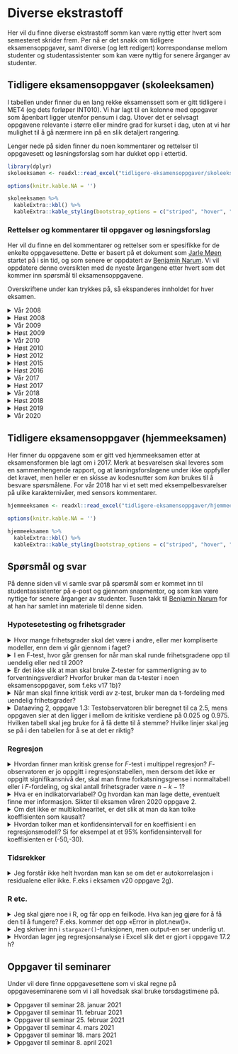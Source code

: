 
# Diverse ekstrastoff

Her vil du finne diverse ekstrastoff somm kan være nyttig etter hvert som semesteret skrider frem. Per nå er det snakk om tidligere eksamensoppgaver, samt diverse (og lett redigert) korrespondanse mellom studenter og studentassistenter som kan være nyttig for senere årganger av studenter.

## Tidligere eksamensoppgaver (skoleeksamen) {#skoleeksamen}

I tabellen under finner du en lang rekke eksamenssett som er gitt tidligere i MET4 (og dets forløper INT010). Vi har lagt til en kolonne med oppgaver som åpenbart ligger utenfor pensum i dag. Utover det er selvsagt oppgavene relevante i større eller mindre grad for kurset i dag, uten at vi har mulighet til å gå nærmere inn på en slik detaljert rangering.

Lenger nede på siden finner du noen kommentarer og rettelser til oppgavesett og løsningsforslag som har dukket opp i ettertid.

```r
library(dplyr)
skoleeksamen <- readxl::read_excel("tidligere-eksamensoppgaver/skoleeksamen.xlsx")

options(knitr.kable.NA = '')

skoleeksamen %>% 
  kableExtra::kbl() %>% 
  kableExtra::kable_styling(bootstrap_options = c("striped", "hover", "condensed"))
```

### Rettelser og kommentarer til oppgaver og løsningsforslag {-}

Her vil du finne en del kommentarer og rettelser som er spesifikke for de enkelte oppgavesettene. Dette er basert på et dokument som [Jarle Møen](https://www.nhh.no/en/employees/faculty/jarle-moen/) startet på i sin tid, og som senere er oppdatert av [Benjamin Narum](https://www.nhh.no/en/employees/faculty/benjamin-narum/). Vi vil oppdatere denne oversikten med de nyeste årgangene etter hvert som det kommer inn spørsmål til eksamensoppgavene.

Overskriftene under kan trykkes på, så ekspanderes innholdet for hver eksamen.

<details><summary>Vår 2008</summary>

**Spørsmål 1d:** *Vi skal regne ut forventet nytte. Hvorfor får vi $EX^2 =  20( var + \mu^2 )$?* 

Det er tatt utgangspunkt i den første regneregelen for varians i forelesningsnotatene. $Var(X)=E(X^2)-(E(X))^2$. Derav $E(X^2)=Var(X) +(E(X))^2$

**Spørsmål 2a:** *Jeg lurer jeg på hvordan man kommer frem til $S^2$*?

Du regner ut variansen til de to observasjonsseriene som er gitt i oppgaven (evt. standardavviket slik det er oppgitt i løsningsforslaget). Det kan du gjøre på en lommeregner, eller du kan bruke den informasjonen som er oppgitt. For den første serien er $S^2=1,835/7$ hvor 7 er $n-1$ med $n=8$ observasjoner.

**Spørsmål 2b:** *Jeg lurer på hvorfor en skal bruke ensidig test der. Har du tid til å forklare meg det, for jeg ser ikke helt hvorfor det skal være ensidig. Kan det ikke være tosidig også?*

Jeg ser ingen dypere mening i dette. Oppgavegiver ber om ensidig test i b/c og tosidig i d - og i løsningsforslaget kommenterer vedkommende at man burde brukt ensidig test også i d for å sammenligne resultatet av testene. Pussig. Dersom jeg skal resonnerer utenfor oppgaven antar jeg at argumentet for ensidig test er at dersom sølvinnholdet endrer seg, knytter det seg til at de som lager penger har et incentiv til å begynne jukse med sølvinnholdet, mens det er vanskelig å se for seg hvorfor noen skulle øke sølvinnholdet i samme mynttype over tid. Dermed er man a priori villig til å se bort fra at sant sølvinnhold øker.

**Spørsmål 3b:** *I oppgaven får vi oppgitt at det er 39 observasjoner. I oppgave b skal vi finne konfidensintervall. Hvorfor bruker vi 36 som frihetsgrader når det står at det er n-2? Og hvilken formel brukes for å komme fram til 0,083?*

*(n-2)* har du nok fra plansjene om enkel regresjon dvs konstantledd pluss én variabel. Her blir det *n-3* (konstantledd pluss to forklaringsvariabler, *n-k-1*). *0,083* er oppgitt i regresjonsutskriften som standardavviket til koeffisienten.

**Oppgave 3c:** *Skal man ikke her på $F$-testen bruke $(F, \alpha, k-1,n-k)$? Er ikke $k$ her 2? (arbeidskraft og kapital) og $n$ fortsatt 36? Fasiten sier frihetsgradene er 2 og 36.*

$F$-testen er $(F, \alpha, k,n-k-1)$ dersom $k$ er antall forklaringsvariabler i tillegg til konstantleddet (slik det er i bokas og min notasjon). $n$ er 39.

**Oppgave 3i** *Det spørres om hvordan man kan teste en hypotese om konstant skalautbytte! Jeg finner ikke ut av hvordan man gjør det! Kan du hjelpe meg med det?*

Jeg tror ikke dette er et spørsmål jeg ville gitt i denne formen. Våren 2008 lå kurset i siste semester. Da kunne vi forutsette at studentene skulle vite at konstant skalautbytte med denne funksjonsformen innebærer at summen av koeffisientene er én (Det ligger også inne som et punkt i plansjene mine om multikolinearitet, tror jeg). Da vi gjennomgikk $F$-testen for regresjon (test for om alle koeffisientene er null samtidig) nevnte jeg muntlig at $F$-testen også kan brukes på mindre grupper av koeffisienter. Man kan altså teste uttrykk av typen $\alpha+\beta=1$. Det som kommer i klammeparentes i løsningsforslaget har dere ingen forutsetning for å forstå siden heller ikke boken har med noe om dette. Kanskje ble det sagt noe om det på forelesningene det semesteret, eller kanskje oppgavegiveren har tatt det med i løsningsforslaget for spesielt interesserte...
 
</details>

<details><summary>Høst 2008</summary>

**Oppgave 1d:** *Med 0.05,3,144 (5 %, 3 og 144 frihetsgrader) burde grensen vært på 2.67, men i fasiten står det 2.60.*

Enig. Det må være trykkfeil i løsningsforslaget.

**Oppgave 2d:** *Når man skal lage et konfidensintervall for koeffisienten til en av de uavhengige variablene i en multippel regresjon, hva er da riktig antall frihetsgrader for t-verdien? I H09 oppgave 2g benyttes $(n-k-1)$ mens i H08 oppgave 2d benyttes $(n-2)$.*

Det er $n-k-1$ som er riktig frihetsgradstall, så løsningsforslaget høst 2008 må være feil.

**Oppgave 3c:** *I Tabellen for kjikvadrattesten er $(f_i-e_i)^2 /e_i$ oppgitt å være 0,04 og 0,05 i hhv. 1. og 2. rekke. Deler man 1/228 og 1/212 får man hhv. ca 0,004 og 0,005. Dette slår dog ikke ut på konklusjon til testen.*

Du har rett.

</details>

<details><summary>Vår 2009</summary>

**Oppgave 2c:** *Jeg lurer på hvorfor fasiten sier at frihetsgradene til $F$-testen er $F_{\alpha, k-1,n-1}$? Jeg trodde frihetsgradene ved denne testen var $F_{\alpha, k, n-k-1}?*

Det ser for meg ut som om løsningsforslaget er riktig, og at du blander sammen denne F-testen med formelen for den nært beslektede F-testen knyttet til multippel regresjon.

</details>

<details><summary>Høst 2009</summary>

**Oppgave 1a:** *”Population” brukes veldig fritt i boken, og kan, som jeg har forstått oversettes til både gruppe og populasjon. Eksempelvis i denne oppgaven med ”normalfordelte populasjoner”. Dette sjekkes jo vha dataene (fra utvalget?). Er det da snakk om hele populasjonen eller utvalget?*

Populasjonene i den virkelige verden kan vi aldri observere, men det er de som har en fordeling. Så observerer vi utvalget som er trukket fra populasjonen til å teste hypoteser om populasjonen, for eksempel en hypotese om at populasjonen er normalfordelt. Du har sikkert rett i at vi noen ganger snakker om grupper for det som er en populasjon.

**Oppgave 2c:** *Vi skal drøfte et residualplott. I fasiten her står det at histogram og normalscore antyder at residualene ikke er normalfordelt? Vi har da godkjent mye dårligere figurer tidligere, med ca. likt antall observasjoner? I samme eksamenssett oppgave1 b) skal vi teste for lik varians. her er n1=14 og n2=9. videre skal v1=n1-1=14-1=13 og v2=n2-2=9-2=7 (jf. formel s. 442 i pensumboken) fasiten her sier derimot at v2=8?*

For å ta det siste først. Det er trykkfeil i boken på side 442. Når det gjelder residualplottet er jeg enig med deg. Man kunne like gjerne skrevet at det ikke er tydelig avvik fra normalitet.

**Oppgave 2g:** *I kompendiet står det at man bruker $k$ fra $t$-tabell med $n-2$ frihetsgrader, i fasiten her ser det ut til at de har brukt $n-k-1$?*

Også i forelesningsnotatene står det *n-k-1* under multippel regresjon (plansje 269).
</details>

<details><summary>Vår 2010</summary>

**Oppgave 3d:** *Hvorfor blir det 12  F(12) - 10F(11)-(12-10) når $q=15$ og $\mu=10$?*

Dette ser merkelig ut for meg også (Han som har laget oppgaven har sluttet.) Antar det skulle vært 15 og 14.

</details>

<details><summary>Høst 2010</summary>

**Oppgave 1a:** *I høsteksamen i 2010 oppgave 1a) har de brukt antall frihetsgrader lik 31. Jeg lurte på hvorfor det ikke blir 34, altså n-2? Hvordan vet vi når frihetsgrader er $n - k - 1$, og når det er $n - 2$?*

For lineær regresjon er antall frihetsgrader lik $n$ minus antall parametre du har estimert i analysen din. I enkel regresjon antar vi formen på uttrykket $Y = \beta_1 X + \beta_0$ og må estimere $\beta_1$ og $\beta_0$, altså 2 parametre. Derfor blir regelen $n - 2$. I Multippel regresjon antar vi f.eks. en form på uttrykket $Y = \beta_2 X_2 + \beta_1 X_1 + \beta_0$ og må estimere $\beta_2$, $\beta_1$ og $\beta_0$, altså 3 stk. I regelen $n - k - 1$ er $k$ antall variable vi estimerer en koeffisient for ($k = 2$) og den siste "1" er for $\beta_0$. I eksempelet mitt blir det da $n - 3$. I eksamensoppgaven blir det $n - 5$.

**Oppgave 1b:** *Har du mulighet til å sende meg utdypende forklaring på Eksamen H10 oppgave 1 b?*

Her er det det er feil i løsningsforslaget. Jeg tror oppgavegiver endret modellen etter at førsteutkastet til løsningsforslaget var klar, og så har løsningsforslaget ikke blitt oppdatert tilsvarende. Rett svar skal være $-0,160 \pm 2,042*0,034$.

**Oppgave 1d:** *Hvordan er fremgangsmåten for å forstå at dette er en loglog-modell, og ikke en log-lin eller lin-log? Fasiten slår fast at det er en loglog, men forstår ikke helt hvordan man går frem.*

Modellen er loglog mellom pris (PG) og inntekt (I) fordi regresjonen er gjort med hensyn på logaritmen av disse to. I fasit tenker de nok at de isolerer de to variablene for å tolke dem for seg først. Vi har jo egentlig år lineært og kvadrert i modellen også. Kanskje man skal kalle hele modellen en log-log-lin-sq modell (ikke gjør det). Poenget er at loglog-forhold har tolkningen om at prosentvis økning i den ene svarer til prosentvis økning av den andre, som gjør seg fint i en diskusjon der man skal tolke en modell.

</details>

<details><summary>Høst 2012</summary>

**Oppgave 1a:** *I løsningsforslaget er Analyse 2 omtalt som «enveis faktoranalyse». Er dette riktig?*

Nei, det er en trykkfeil. Det skulle stått «enveis variansanalyse». Faktoranalyse er en helt annen metode som ligger utenfor pensum, men som noen ganger foreleses i forbindelse med hjemmeeksamen.

**Oppgave 1d:** *Hvor en skal regne ut en kritisk grense for $F$ på 5% sign.nivå for v1= 175 og v2= 569. Hvorfor er det brukt en ensidig test her? (gir verdi 1,18) Er det ikke mer naturlig å bruke en tosidig her? En annen ting, er det nok å se på p-verdi eller må man regne ut en kritisk grense?*

Enig med deg. Det er ikke noe holdepunkt for å bruke ensidig test her. Jeg har ment å bruke tosidig test, men brukt feil tabell – 0.05 i stedet for 0.025. Korrekt kritisk grense skulle dermed være 1,22. Det er ingen grunn til å regne ut kritisk grense hvis det er gitt en programutskrift med p-verdi

</details>

<details><summary>Høst 2015</summary>

**Oppgave 1b:** *I H15-eksamen b) bruker vi en ensidig t-test for å se om koeffisienten er 0 eller negativ. Jeg lurer på hvordan fasiten kom fram til antall frihetsgrader. Antall observasjoner er 898. Er det sånn at antall frihetsgrader er 893 fordi vi har et konstantledd og 4 frihetsgrader? Dersom det hadde vært en tosidig test, hadde vi fått samme antall frihetsgrader?*

Det stemmer at man trekker fra antall estimerte parametre. Tosidig vs ensidig påvirker ikke antall frihetsgrader, men påvirker signifikansnivået du bruker.

**Oppgave 1b:** *Vi gjennomføre en t-test for koeffisienten i en regresjonsmodell. Hvorfor finner vi her testobservatoren ved å ta koeffisienten delt på standardavvik? Er dette en formel, eller kan du forklare nærmere intuisjonen bak dette?*

Se kapittel 16-4d og 17-2h i boken for formelene. Altså, $t = \frac{\widehat \beta - \beta}{s_{b}}$ hvor $s_{b} = \frac{s_{\epsilon}}{\sqrt{(n-1) s_x^2}}$ er standardavviket til regresjonskoeffisienten.

Dette minner om å sammenligne avvik i forventningen på en normalfordeling, ved å dele på standardavviket til estimatoren $\widehat \mu = \overline X$, som er $s/\sqrt{n}$.

**Oppgave 1b og 1c:** *I b) bruker man t-test for to utvalg, mens i c) bruker man t-test for matchede par. Kommer det av at i b) har man to utvalg, mens i c) tester man forventet poengsum i samme utvalg, men med ulike sensorer? Jeg vet ikke om jeg helt har skjønt når man skal bruke t-test for matchede par.*

Matchede par vil jo gi større presisjon til å vurdere om de to sensorene retter forskjellig. Vi kan bruke matchede par fordi de to sensorene har rettet nøyaktig de samme eksamensoppgavene. Altså har vi fjernet kilden til variasjon som ellers kommer av at ulike studenter scorer ulikt på prøven.

I b) skal vi jo teste om den samme sensoren retter likt, men vi vet jo ikke om de to gruppene av studenter (som altså ikke er de samme, hver student har bare tatt eksamen en gang) egentlig burde gjøre det like godt på eksamen. Dermed er det to utvalg. Du kan se video om matchede par om dette.

Man bruker T-test fordi standardavviket også må estimeres i analysen, det har ikke så mye med matchede par i seg selv å gjøre.

**Oppgave 1e:** *I oppgave e) blir vi bedt om å bruke modell 2 hvor vi har 3 koeffisienter og 1 konstantledd. hvorfor er antall frihetsgrader fortsatt 893 og ikke 894 (da vi har en mindre koeffisient i modell 2 sammenlignet med modell 5)? Men i oppgave e) bruker man tosidig test, men er usikker på om det har noe å si for antall frihetsgrader.*

Det har nok gått litt fort i fasit på oppgave e), det skal være 894 frihetsgrader, men fordi antallet er veldig stort (over 200) har det heller ikke noe å si. 

</details>

<details><summary>Høst 2016</summary>

**Oppgave 1h:** *I oppgave 1 h, eksamen høst 2016 bes det om å regne ut "... variansen til andelen klager (av kandidatene som møtte) våren 2014 og våren 2015." I løsningsforslaget bruker man imidlertid  data oppgitt for vår 2013 og 2014 til å regne variansen til andelen klager for henholdsvis våren 2014 og 2015. Hvorfor skal man her bruke fjoråret til å regne ut variansen til andel klager for gjeldende år?*

De har bommet med året.

</details>

<details><summary>Vår 2017</summary>

**Oppgave 2c:** *Eksamen V17, oppgave 2c): Man blir bedt om å regne ut om koeffisienten er signifikant, hvorfor er frihetsgraden 282 ($v = n - k - 1$) og ikke 286 ($n-2$)?*

Den generelle regelen for lineær regresjon er at man trekker fra antall frihetsgrader som svarer til antall parametre man har estimert først, som så brukes i beregningen av standardavviket. I oppgave 2c på analyse (1) er det brukt 6 estimerte parametre (5 koeffisienter og ett konstantledd) dermed blir det $n - 5 - 1$. I sliden du viser er det en koeffisient og ett konstantledd, dermed $n - 2$.

</details>

<details><summary>Høst 2017</summary>

**Oppgave 1b:** *"Viser resultatet av testen at studentene i gruppe A kanskje har plagiert?". F-testen vil jo kun teste om variansene er den samme for gruppe A og gruppe B, eller ulik? Hvordan kan vi svare på dette spørsmålet ved hjelp av en F-test? I fasiten står det at studentene i gruppe A har kanskje plagiert. Er dette fordi variansen i gruppe A er minst, dermed har de mer like respons, noe som kan indikere plagiat?*

Ja, oppgave a og b henger tett sammen. Det stemmer at F-testen bare kan si om de er ulik. Man må tolke hva ulike standardavvik må bety utfra konteksten av "eksperimentet" for å komme frem til at det er juks på gang. Det stemmer som du sier at lavt standardavvik betyr plagiat. Poenget her er at gruppe B skal være representativt for studenter generelt, så ettersom standardavviket er signifikant forskjellig fra det det skulle vært (statistisk lik gruppe B) er det noe som foregår.

</details>

<details><summary>Vår 2018</summary>

**Oppgave 1b:** *I fasiten står det at man også kan bruke T-test for å sammenligne forventningsverdiene i de to datasettene, er det fordi n er stor og dermed vil normal og t-fordeling være omtrent det lik?*

Vi kan gjøre to forskjellige argumenter når $n$ er stor i dette tilfellet:

- Når $n$ er stor er det ikke så farlig med normalitetsantakelsen for observasjonene, siden sentralgrenseteoremet sørger for at testobservatoren er tilnærmet normalfordelt uansett, og da kan vi bruke Z-test eller t-test avhengig av om vi kjenner det/de sanne standardavviket/standardavvikene eller ikke.
- I tillegg ser vi at når $n$ blir stor så er de kritiske verdiene for hypotesetesten nesten like. Det følger av at vi da kan estimere standardavviket mer presist, så de empiriske standandardavvikene $s$ (eventuelt ($s_1$ og $s_2$) er nærme de sanne verdiene $\sigma$ (eventuelt $\sigma_1$ og $\sigma_2$).
</details>

<details><summary>Høst 2018</summary>

**Oppgave 1c:** *I oppgaven skal man se hvorvidt "... the trimmed mean of the offers is smaller in 2008 than in 2006." De setter opp H0 = Mean(Libor2006) = Mean(Libor2008), men så setter de opp H1 : Mean(Libor2006) < Mean(Libor2008). Burde det ikke være omvendt her ettersom vi skal se om gjennomsnittet er lavere i 2008 enn i 2006? altså at H1: Mean(Libor2006) > Mean(Libor2008). Videre konkluderer man med at "The test indicates that the Libor in 2006 is lower than the Libor in 2008". Men i summary tabellen får man oppgitt at gjennomsnittlig libor i 2006 = 3.09 og 2.00 i 2008. Hvordan kan det ha seg da at man konkluderer med at libor er lavere i 2006 enn i 2008?*

De har snudd ulikheten. Det er feil i fasiten og det skal egentlig være Mean(Libor2006) > Mean(Libor2008). I konklusjonen skal det følgelig konkluderes med at Libor i 2006 er større enn i 2018.

</details>

<details><summary>Høst 2019</summary>

**Oppgave 1a:** *Oppgaven spør om hvilke tester man kan utføre for å finne ut hvilket land som har den signifikant største andelen kjempelykkelige land. Er det ikke z-test man da bruker? Videre blir vi bedt om å gi et datatransformasjon for Norge, hva mener de med dette? Hvorfor har fasiten kun brukt det som står under brøkstreken i testobservatoren?*

Det stemmer at de bruker en z-test i fasit, men det er også mulig å bruke en chi-squared goodness-of-fit test. Poenget her er at man skal finne ut hvem som er mest lykkelig i forhold til hverandre og dermed må man teste to og to land mot hverandre ved bruk av flere z-tester. Tanken med "transformasjonen" er at man tar tallene fra tabellen og beregner noe man enkelt kan sammenligne to og to land basert på, det blir da estimatet av "sannsynlighet for kjempelykkelig" med et empiriske standardavvik. Det empiriske standardavviket er da det som står i nevneren for testobservatoren (se kap 12-3c i boken). Siden testen i teorien må gjennomføres 3 ganger er det bedre å regne p og empirisk standardavvik for så å sette disse tallene inn i uttrykket for testobservatoren etterpå.


**Oppgave 1b:** *Etter at $z = 5.33$ er regnet ut dukker det opp en $z = 0.11$ under. Hvor kommer denne fra og hva forklarer den? Den blir ikke kommentert videre.*

I oppgave B har de først regnet ut z dersom man antar pooled standardavvik, deretter har de beregnet z med hvert sitt standardavvik og testet om disse to z-verdiene er ulike. Det er en litt knotete måte å gjøre det på. De kunne bare brukt den sistnevnte z og testet den ulik null heller enn lik førstnevnte z. Konklusjonen blir den samme. Se side 482, Case 2. I eksemplene i boken beregner de ikke D først slik de har gjort i fasit, men sier at den er kjent.

**Oppgave 1j:** *Vi blir bedt om å skissere regresjonslinjen for råalders samlede påvirkning på lykkenivået. Jeg forstod fasiten, men dersom oppgaven hadde bedt om å skissere regresjonslijen for rettferdighet samlede påvirkning på rettferdighet, hadde linjen bare vært lineær med en stigningstall på 0.03? Måtte vi gjøre alle de beregningene igjen siden variabelen var logaritmen til alder?*

Det stemmer. Rettferdighet-til-lykke-forholdet er linært, så det hadde bare blitt en linje. Her spørres det om en skisse nettopp fordi forholdet skal være ikke-lineært, så du ville nok ikke fått samme spørsmål for "rettferdighet" med mindre begge skulle inn i figuren samtidig som sammenligning. Beregningene var for å støtte at plottet ble riktig. I det lineære tilfellet kunne du jo bare ha funnet to punkter og dratt en linje imellom, det går jo ikke i det ikke-lineære tilfellet.

</details>

<details><summary>Vår 2020</summary>
**Oppgave 3c:** *Jeg er litt usikker ifm oppgave c) hvor vi blir spurt om redisualserien er stasjonær. Jeg forstår resonnementet i fasiten, men er litt usikker når det kommer til denne figuren. Her ser det jo ut til at variansen øker med tiden? Et av forutsetningene for stasjonær tidsrekke er jo at variansen skal være konstant og uavhengig av t? Hvordan ser vi forresten om forventningen er konstant eller ikke?*

Visuell inspeksjon kan gi deg en del innsikt, men noen ganger kan det være vanskelig å konkludere eksakt kun fra figuren. Om det er tvil må man støtte seg videre på beregninger.

For residualserien er den litt kort til å konkludere bare fra plottet om variansen øker eller ikke. De laveste residualverdiene (på bunnen av plottet) ser ikke ut til å endre seg slik som det kanskje kan se ut for de høyeste (på toppen av plottet). Om du hadde plottet denne over lenger tid ville du kanskje ikke lenger tenkt at variansen endrer seg.

Forventningen er konstant, og lik 0, om det er ca like mange punkter over som under 0-linjen over tid. Det ser ut til å være tilfelle her.
</details>

## Tidligere eksamensoppgaver (hjemmeeksamen)

Her finner du oppgavene som er gitt ved hjemmeeksamen etter at eksamensformen ble lagt om i 2017. Merk at besvarelsen skal leveres som en sammenhengende rapport, og at løsningsforslagene under ikke oppfyller det kravet, men heller er en skisse av kodesnutter som *kan* brukes til å besvare spørsmålene. For vår 2018 har vi et sett med eksempelbesvarelser på ulike karakternivåer, med sensors kommentarer.

```r
hjemmeeksamen <- readxl::read_excel("tidligere-eksamensoppgaver/hjemmeeksamen.xlsx")

options(knitr.kable.NA = '')

hjemmeeksamen %>% 
  kableExtra::kbl() %>% 
  kableExtra::kable_styling(bootstrap_options = c("striped", "hover", "condensed"))
```

## Spørsmål og svar

På denne siden vil vi samle  svar på spørsmål som er kommet inn til studentassistenter på e-post og gjennom snapmentor, og som kan være nyttige for senere årganger av studenter. Tusen takk til [Benjamin Narum](https://www.nhh.no/en/employees/faculty/benjamin-narum/) for at han har samlet inn materiale til denne siden.

### Hypotesetesting og frihetsgrader

<details><summary>Hvor mange frihetsgrader skal det være i andre, eller mer kompliserte modeller, enn dem vi går gjennom i faget?</summary>

Det finnes en rekke forskjellige typer statistiske tester som har ulike formål. En tommelfingerregel som ofte fungerer i statistisk inferens (som for eksempel i en test for om en estimert parameter er signifikant forskjellig fra null) er:

Antall frihetsgrader = Antall observasjoner - Antall parametre som er estimert i modellen. 

I multippel regresjon estimerer vi $k+1$ regresjonskoeffisienter, ergo blir antall frihetsgrader i testene $n-(k+1) = n - k - 1$. Begrepet "frihetsgrader" har lange historiske røtter og spiller på denne type intuisjon (observasjonene gir oss frihet til å finne ut av ting med en viss presisjon, og denne friheten "bruker vi opp" når vi estimerer ukjente parametre), men det er ikke et idiotsikkert system. Det at testobservatoren i en ett-utvalgs $t$-test med ukjent varians er $t$-fordelt med $n-1$ frihetsgrader ($n$ observasjoner minus en estimert parameter $s^2 \approx \sigma^2$) er et presist matematisk resultat som bevises på vanlig måte ved hjelp av antakelsene i testen (dvs nullhypotesen om at observasjonene er trukket fra den samme normalfordelingen).
</details>

<details><summary>I en F-test, hvor går grensen for når man skal runde frihetsgradene opp til uendelig eller ned til 200?
</summary>

Om du kommer i en situasjon der det er tvil ville jeg brukt en funksjon i R til å få den eksakt. Ellers kan du vurdere det utfra differansen for verdien av testobservatoren for lavere frihetsgrader. For eksempel: Om du har 250 frihetsgrader vil forskjellen i testobservatoren mellom 150 og 200 frihetsgrader være høyere enn den mellom 200 og 250 frihetsgrader. Så lenge du ser at konklusjonen for oppgaven blir den samme spiller det ingen rolle.
</details>

<details><summary>Er det ikke slik at man skal bruke Z-tester for sammenligning av to forventningsverdier? Hvorfor bruker man da t-tester i noen eksamensoppgaver, som f.eks v17 1b)?</summary>

Z-test brukes når man vet det eksakte standardavviket. I dette eksempelet setter vi det empiriske standardavviket i nevneren av testobservatoren, og da kan man bevise matematisk at den ikke lenger er standard normalfordelt, men heller t-fordelt med n-1 frihetsgrader.

Dersom antall observasjoner er stort er vårt estimat av populasjonens standardavvik så presist at det ikke utgjør noen forskjell, noe vi ser fra t-tabellen for stor n, som gir tilnærmet samme kritiske verdi som den tilsvarende verdien i Z-tabellen.

Sagt med andre ord: Når n blir stor er t-fordelingen med n frihetsgrader tilnærmet lik normalfordelingen. Dette er en eksakt grenseverdi når $n \to \infty$.
</details>

<details><summary>Når man skal finne kritisk verdi av z-test, bruker man da t-fordeling med uendelig frihetsgrader?</summary>

Det blir det samme, ja. Det er også gitt i Tabell 3 i boken, men da er verdien av z-observatoren gitt langs aksene (første desimal langs radene og andre desimal langs kolonnene) med sannsynligheten gitt i midten.
</details>

<details><summary>Dataøving 2, oppgave 1.3: Testobservatoren blir beregnet til ca 2.5, mens oppgaven sier at den ligger i mellom de kritiske verdiene på 0.025 og 0.975. Hvilken tabell skal jeg bruke for å få dette til å stemme? Hvilke linjer skal jeg se på i den tabellen for å se at det er riktig?</summary>

Tabell 5 "Critical values of the chi^2 distribution" gir deg riktige verdier. Du kan også bruke R-funksjonen qchisq(0.025, df = n - 1) til å få samme tall. Det er 25 observasjoner og du har benyttet et estimat av forventningsverdien til å beregne det empiriske standardavviket. Da er det 25 - 1 = 24 frihetsgrader, så da må du se på linjen hvor "Degrees of Freedom" er 24. Kolonnene er $\chi_{0.025}$ og $\chi_{0.975}$, så skal du finne 12.4 og 39.4.

</details>

### Regresjon

<details><summary> Hvordan finner man kritisk grense for $F$-test i multippel regresjon? $F$-observatoren er jo oppgitt i regresjonstabellen, men dersom det ikke er oppgitt signifikansnivå der, skal man finne forkatsningsgrense i normaltabell eller i $F$-fordeling, og skal antall frihetsgrader være $n-k-1$?  </summary>

F-observatoren har to tall for frihetsgrader. For multippel regresjon tester den nullhypotesen om at alle koeffisientene er null **samtidig**. Den første frihetsgraden kommer av modellen og er lik antall koeffisienter, den andre kommer av frihetsgradene i datasettet som er $n - k - 1$. Tabell 6 i boken viser kritisk grense for ulike signifikansnivå og kombinasjoner av de to frihetsgradene. Stargazer oppgir `df=x;y`, der `x` er første frihetsgrad og `y` er andre frihetsgrad.

</details>

<details><summary> Hva er en indikatorvariabel? Og hvordan kan man lage dette, eventuelt finne mer informasjon. Sikter til eksamen våren 2020 oppgave 2. </summary>

Indikatorvariabler er et annet ord for dummyvariabler, og tar verdien 0 eller 1. Det kan gjerne brukes til å gjøre statistisk analyse når noe enten er sant eller ikke-sant. I oppgaven på eksamen bruker de jo det til å si om NO2 oversteg faregrensen. Da bruker man gjerne en indikator fordi du har informasjon om hva som er farlig og ikke, altså bryr vi oss ikke så mye om akkurat hva nivået er, bare vi det om det er farlig eller ikke (i akkurat denne analysen i hvert fall). Indikatorvariabler er også interessante som verktøy for å danne "kategorier" i dataene.

Du kan se her eller google litt om du er interessert: https://en.wikipedia.org/wiki/Dummy_variable_(statistics) 
</details>

<details><summary> Om det ikke er multikolinearitet, er det slik at man da kan tolke koeffisienten som kausalt?  </summary>

Nei, ikke nødvendigvis.

</details>

<details><summary> Hvordan tolker man et konfidensintervall for en koeffisient i en regresjonsmodell? Si for eksempel at et 95% konfidensintervall for koeffisienten er (-50,-30).
 </summary>

På samme måte som andre konfidensintervaller for ukjente, men estimerte paramtetre: Dersom modellen er riktig (det vil si at det eksisterer en *sann* regresjonskoeffisient $\beta$), og dersom vi hadde hatt mulighet til å trekke flere datasett av samme størrelse som det vi har, så ville 95% av konfidensintervallene inneholdt den sanne regresjonskoeffisienten. 
</details>

### Tidsrekker

<details><summary> Jeg forstår ikke helt hvordan man kan se om det er autokorrelasjon i residualene eller ikke. F.eks i eksamen v20 oppgave 2g). </summary>

På oppgave 2g er det nok vanskelig å se at det er autokorrelasjon rett fra residualene, men du kan set det på ACF plottet. Der er det signifikante (barer over den blå linjen) autokorrelasjoner for flere "lag" større enn 0. Se video om autokorrelasjon for en forklaring. 
</details>

### R etc.

<details><summary>  Jeg skal gjøre noe i R, og får opp en feilkode. Hva kan jeg gjøre for å få den til å fungere? F.eks. kommer det opp «Error in plot.new()».  </summary>

Koding kan ofte føre til mange forskjellige type feil og det kan være vanskelig å vite alltid hva som er galt. For denne type feil er Google din venn. Søk på feilkoden, i dette tilfellet "plot.new() figure margins too large", så kommer det som regel opp en tråd men noen som opplever noe lignende og en løsning.

Et annet tips er å kommentere ut deler av koden og se om du får deler av den til å fungere. Da kan du isolere hva som forårsaker problemet og prøve å Google kun for det, da kommer det oftere opp gode svar. 
</details>

<details><summary>  Jeg skriver inn i `stargazer()`-funksjonen, men output-en ser underlig ut. </summary>
Du må bruke tillegsargumentet: `type = "text"`.
</details>

<details><summary>  Hvordan lager jeg regresjonsanalyse i Excel slik det er gjort i oppgave 17.2 h? 
 </summary>
Selve regresjonsanalysen gjøres i Excel under: Data > Data Analysis > Regression. Velg ut rutene for X (begge kolonner) og Y og trykk ok. Om "Data Analysis" ikke ligger der må du aktivere "Analysis ToolPak in Excel", google det så finner du ut av det.
</details>

## Oppgaver til seminarer {#seminar}

Under vil dere finne oppgavesettene som vi skal regne på oppgaveseminarene som vi i all hovedsak skal bruke torsdagstimene på. 

<details><summary> Oppgaver til seminar 28. januar 2021 </summary>

1. **(V20, OPPG 1)** Grafen ble publisert av klima- og miljøminister Ola Elvestuen fra Venstre på Twitter 1. november 2019 (men senere tatt bort), og viser norske CO$_2$-utslipp (i 1000 tonn CO$_2$-ekvivalenter) som funksjon av tid. Venstre gikk inn i regjering sammen med Høyre og Fremskrittspartiet i januar 2018. Denne figuren ble kritisert for å være *misvisende*. På hvilken måte er den det, og hvordan ville du forandret den for at den skulle være mindre misvisende?

```r
knitr::include_graphics("bilder/venstre.PNG")
```

2. **(V20, OPPG 1)** Figuren under ble publisert av Høyre på Facebook 1. november 2019, og viser norske CO$_2$-utslipp (i 1000 tonn CO$_2$-ekvivalenter) som funksjon av tid. Denne figuren ble *også* kritisert for å være misvisende. På hvilken måte er den det, og hvordan ville du forandret den for at den skulle blitt mindre misvisende?

```r
knitr::include_graphics("bilder/hoyre.jpg")
```

3. **(V19, OPPG 3)** I figuren under ser vi en graf over den norske styringsrenten siden 2013 og anslag over hvilken bane renten skal følge de neste tre årene med fire usikkerhetsintervaller. Bruk figuren til å anslå sannsynligheten for negativ styringsrente ved utgangen av 2022.

```r
knitr::include_graphics("bilder/rente.jpg")
```

4. Florida innførte i 2005 en såkalt "Stand Your Ground"-lov, som i større grad tillater folk å bruke dødelig makt i selvforsvar. Grafen under, som viser utviklingen av dødsoffer i skyteepisoder i Florida, illustrerte mange nyhetsreportasjer etter et [drap i 2012](https://en.wikipedia.org/wiki/Shooting_of_Trayvon_Martin), men fikk skarp kritikk i ettertid. Hvorfor det tror du?

```r
knitr::include_graphics("bilder/gun.PNG")
```

5. **(H13, OPPG 1)** 
    a. Gjør oppgave 1a og 1b på dette oppgavesettet.
    b. Kan du foreslå en *grafisk* fremstilling som kan vise eventuelle forskjeller i responstid før og etter omleggingen?
    
6. La oss anta at 50 avgangsstudenter som gikk ut av NHHs masterprogram i fjor svarte på et spørreskjema hvor mye de har i startlønn i sin første jobb. Gjennomsnittslønnen var 450.000, med et standardavvik på 120.000. Anta videre at lønnsfordeningen for årets studenter er den samme (og se bort fra inflasjon). 
    a. Estimer sannsynligheten for at gjennomsnittlig startlønn for 50 responenter i år vil være større enn 450.000.
    b. Estimer sannsynligheten for at gjennomsnittlig startlønn for 50 responenter i år vil være større enn 500.000.
    
7. La $X$ være en stokastisk variabel med forventningsverdi lik 5 og varians lik 2. Definer to nye stokastiske variabler $Y = 2X-1$ og $Z = X^2 + Y$. Regn ut:
    a. E$(Y)$ og Var$(Y)$.
    b. E$(Z)$ og Var$(Z)$.
    
8. La $X$ være en standard normalfordelt variabel. Du får oppgitt at det medfører at E$(X^3) = 0$. La $Y = X^2$.
    a. Vis at korrelasjonen mellom $X$ og $Y$ er lik null.
    b. Er $X$ og $Y$ uavhengige?
</details>


<details><summary> Oppgaver til seminar 11. februar 2021 </summary>

1. Sett opp en generell regel/oppskrift som du kan følge *alle* gangene du skal gjennomføre en hypotesetest.

2. Tegn opp en figur som viser hvordan de samme verdiene av $\overline{X}$ og $\mu$ i to ett-utvalgs $t$-tester likevel kan føre til motsatt konklusjon av testen.

3. Det er desverre et stort problem at folk som bruker begrepet *p-verdi* i ulike sammenhenfer ofte ikke forstår hva begrepet betyr. I den sammenheng publiserte *The American Statistical Association* i 2016 [et skriv som i klare ordelag beskriver problemet](https://www.tandfonline.com/doi/pdf/10.1080/00031305.2016.1154108). Les gjennom dette skrivet, og spesiel avsnitt 3 "*Principles*". 
    a. Oversett hver av disse seks overskriftene (prinsippene) til norsk med dine egne ord, og skriv så en setning, igjen med egne ord, om hvordan du forstår hvert av punktene. 
    b. Prøv å definer begrepet *p-verdi* med så enkle ord som du klarer.

4. Gjør oppgave 11.38 i læreboken: *The club professional at a difficult public course boasts that his course is so tough that the average golfer loses a dozen or more golf balls during a round of golf. A dubious golfer sets out to show that the pro is fibbing. He asks a random sample of 15 golfers who just completed their rounds to report the number of golf balls they lost. Assuming that the number of golf balls lost is normally distributed with a standard deviation of 3, can we infer at the 10% significance level that the average (rett ord her er vel egentlig "expected") number of golf balls lost is less than 12?*
    
    Observasjonene er: 1, 14, 8, 15, 17, 10, 12, 6, 14, 21, 15, 9, 11, 4, 8
    
5. Anta at det sanne forventede antall golfballer som forsvinner i forrige oppgave er 10, hva er da styrken (power) til testen som du gjorde der? Hva er tolkningen til dette tallet?

6. Gjør skoleeksamen V17, oppgave 1a og 1b.

7. Gjør skoleeksamen V19, oppgave 1b.



</details>


<details><summary> Oppgaver til seminar 25. februar 2021 </summary>

1. Se på den estimerte regresjonskurven under:

```r
library(ggplot2)
set.seed(1)
x <- rnorm(100, mean = 5, sd = 3)
Ey <- 10 - 2*x
y <- Ey  + rnorm(100,0,2)
df <- data.frame(x = x, y = y, Ey = Ey)
ggplot(df) +
  geom_point(aes(x = x, y = y)) + 
  geom_line(aes(x = x, y = Ey), color = "red")
#summary(lm(y ~ x))
#cor(x,y)

```

a. Bestem hvilke av de følgende parameterestimatene som kan være riktig:
    i. $\hat{\beta}_0 = 5$, $\hat{\beta}_1 = -3$ 
    ii. $\hat{\beta}_0 = 10$, $\hat{\beta}_1 = 4$ 
    iii. $\hat{\beta}_0 = -4$, $\hat{\beta}_1 = 2$ 
    iv. $\hat{\beta}_0 = 10$, $\hat{\beta}_1 = -2$ 


b. Bestem hvilke av de følgende utsagn om den estimerte korrelasjonen mellom $X$ og $Y$ og andel forklart variasjon ($R^2$) som er riktig:
    i. Korrelasjonen er $-0.94$ andel forklart variasjon er $-0.88$.
    ii. Korrelasjonen er $0.94$ andel forklart variasjon er $0.88$.
    iii. Korrelasjonen er $-0.94$ andel forklart variasjon er $0.88$.
    iv. Korrelasjonen er $1$ andel forklart variasjon er $0.88$.


2. Under ser du et residualplott og et QQ-plot for en regresjonsanalyse. Hvilke brudd på antagelsene for lineær regresjon ser du? Dersom alle andre kriterier er oppfylt, hvilke konsekvenser har disse bruddene? 

```r
library(lindia)
set.seed(1)
x=rep(1:300,2)
a=0
b = 1
sigma2 = x^1.3
eps = rnorm(300,mean=0,sd=sqrt(sigma2))
y=a+b*x + eps
mod <- lm(y ~ x)
plots <- gg_diagnose(mod, plot.all = F)
include <- plots[c(3, 4)]
plot_all(include)

```


3. En student ønsker å undersøke sammenhengen mellom pris og størrelsen på leiligheter (m^2). Han bestemmer seg for å samle inn data på solgte leiligheter ukentlig over et helt år. Hva kan være problematisk for en slik strategi? 

4. Anta $Y_i$ er forandring i BNP fra kvartal $i-1$ til kvartal $i$, mens $x_i$ er forandringen i arbeidsledighet fra kvartal $i$ til kvartal $i-1$. Du tilpasser så regresjonsmodellen
\begin{equation}
Y_i = \beta_0 + \beta_1 x_i + \epsilon_i
\end{equation}
Forklar hva forskjellen på et prediksjonsintervall og konfidensintervall er i denne sammenhengen dersom $x=0$, og hvorfor begge typer intervall er interessante.     

5. Eksamen Vår 2019, Oppgave 2d) og e).

</details>

<details><summary> Oppgaver til seminar 4. mars 2021 </summary>

1. Vi har lyst til å forstå forskjellen på den statistiske *modellen* $Y = \beta_0 + \beta_1X + \epsilon$ der $\epsilon$ er normalfordelt med forventningsverdi 0 og varians $\sigma^2$, og det vi faktisk observerer, som er par av observasjoner $(X_1, Y_1), \ldots, (X_n, Y_n)$. Klarer du å illustrere denne forskjellen ved å fortsette på tegningen under? Her har vi satt $n=4$.

```r
knitr::include_graphics("bilder/oppg_regresjonsmodell.jpg")
```

2. Et lite firma som selger babyutstyr ser god effekt av å markedsføre produktene sine på Youtube. For å analysere denne sammenhengen nøyere samler de inn historiske data på hvor mye de har brukt på Youtube-reklame (`youtube`) i løpet av en måned, og omsetningen den måneden (`sales`), og gjennomfører så en enkel lineær regresjon med `youtube` som forklaringsvariabel og `sales` som responsvariabel. Gi en kort fortolkning av regresjonsutskriften under:

```r
library(dplyr)
library(ggplot2)

data(marketing, package = "datarium")

reg <- lm(sales ~ youtube, data = marketing)

stargazer::stargazer(reg, type = "text")
```


3. I figuren under har vi plottet inn datasettet, den estimerte regresjonslinjen (rød heltrukken strek), samt linjen $y = x$ (sort stiplet linje). Hvordan skal babyutstyrforhandleren tolke denne figuren?

```r
marketing %>% 
  ggplot(aes(x = youtube, y = sales)) +
  geom_point() +
  geom_abline(slope = reg$coefficients[2], intercept = reg$coefficients[1], 
              colour = "red", size = 1.5) +
  geom_abline(slope = 1, intercept = 0, linetype = "dashed", size = 1.5)
```

4. Ved hjelp av den estimerte regresjonsmodellen lager babyutstyrforhandleren følgende plott av residualene mot de predikerte verdiene for hver observasjon i datasettet. Hva sier denne figuren oss om lineær regresjon som modell for sammenhengen mellom penger brukt på markedsføring og omsetning? 

```r
tibble(fitted.values = reg$fitted.values,
       residuals = reg$residuals) %>% 
  ggplot(aes(x = fitted.values, y = residuals)) +
  geom_point()

```

Det er gjort mange forsøk på å forklare hvorfor noen land er rike, mens andre land er fattige, se f.eks hjemmeeksamen i MET4, V17. En mulig forklaring kan ligge in landenes fysiske og geografiske egenskaper. For eksempel, kan det hende at land som har ulendt terreng kan ha større vanskeligheter med å bygge infrastruktur og frakte varer enn land som er helt flate, og dermed ende opp som fattigere av den grunn? 

Vi ser på et lite datasett ([lånt fra boken *Statistical Rethinking*](https://xcelab.net/rm/statistical-rethinking/)) der vi har et mål på landenes rikdom (logaritmen av BNP, `log_gdp`), samt et mål på hvor ulendt terrenget er i det landet (`rugged`). Vi har også mer informasjon om landene, for eksempel om det ligger i Afrika eller ikke (`cont_africa`).

Vi har gjort tre regresjonsanalyser i R, med følgende utskrifter:

```r
# data("rugged", package = "rethinking")
load("datasett/rugged.Rdata")

nations <-
  rugged %>% 
  mutate(
    log_gdp = log(rgdppc_2000),
    continent = ifelse(cont_africa, "Africa", "Other")
  ) %>% 
  filter(! is.na(log_gdp))

reg1 <- lm(log_gdp ~ rugged, data = nations)
reg2 <- lm(log_gdp ~ rugged + cont_africa, data = nations)
reg3 <- lm(log_gdp ~ rugged * cont_africa, data = nations)

stargazer::stargazer(reg1, reg2, reg3, type = "text")
```
5. Skriv opp de tre estimerte regresjonsmodellene.

6. Gi en kort fortolkning av modell (2).

7. Gi en forklaring på hva vi lærer ved å gå fra modell (2) til modell (3). Fokuser spesielt på rollen til interaksjonsleddet (`rugged:cont_africa`). Hvordan kan det ha seg at `rugged`-variabelen nå plutselig er statistisk signifikant forskjelig fra null? Kan du tenke deg en praktisk fortolkning av disse resultatene?

</details>

<details><summary> Oppgaver til seminar 18. mars 2021 </summary>

Refleksjonsoppgaver:


1. Nevn minst to grunner til at en ønsker å utføre en vanlig regresjonsanalyse. Reflekter så over hva hovedgrunnen er med å lage henholdsvis en KNN-modell og en regresjonsmodell.  

2. Tegn et sett med observasjoner bestående av en dummy-variabel $Y$ og en kontinuerlig variabel $X$ i et xy-koordinatsystemet 
hvor en ville fått bedre prediksjoner av $Y$ med KNN-metoden enn med logistisk-regresjon. 

Vi vil ellers diskutere noen av oppgavene i seksjon 5.4 og eventuelle spørsmål som dukker opp.



</details>

<details><summary> Oppgaver til seminar 8. april 2021 </summary>

Vi skal jobbe oss gjennom en serie tidligere eksamensoppgaver om tidsrekker:

- V17, oppgave 1g
- V18, oppgave 2a--2b
- H19, opppgave m--n
- V20, oppgave 3

Oppgaveformuleringene finner du i seksjon \@ref(skoleeksamen).

</details>

